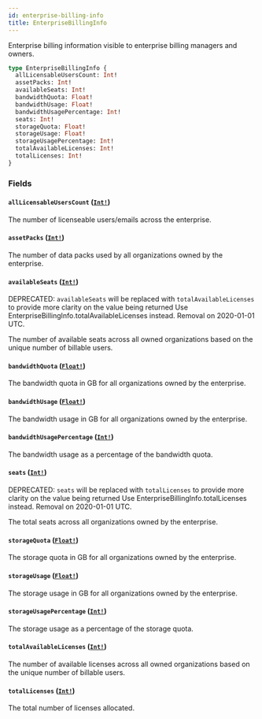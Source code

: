 ```yaml
---
id: enterprise-billing-info
title: EnterpriseBillingInfo
---
```


Enterprise billing information visible to enterprise billing managers and owners.

```graphql
type EnterpriseBillingInfo {
  allLicensableUsersCount: Int!
  assetPacks: Int!
  availableSeats: Int!
  bandwidthQuota: Float!
  bandwidthUsage: Float!
  bandwidthUsagePercentage: Int!
  seats: Int!
  storageQuota: Float!
  storageUsage: Float!
  storageUsagePercentage: Int!
  totalAvailableLicenses: Int!
  totalLicenses: Int!
}
```

### Fields

#### `allLicensableUsersCount` ([`Int!`](/docs/api/scalars/int))

The number of licenseable users/emails across the enterprise.

#### `assetPacks` ([`Int!`](/docs/api/scalars/int))

The number of data packs used by all organizations owned by the enterprise.

#### `availableSeats` ([`Int!`](/docs/api/scalars/int))

<span class="badge badge--warning">DEPRECATED: `availableSeats` will be replaced with `totalAvailableLicenses` to provide more clarity on the value being returned Use EnterpriseBillingInfo.totalAvailableLicenses instead. Removal on 2020-01-01 UTC.</span>

The number of available seats across all owned organizations based on the unique number of billable users.

#### `bandwidthQuota` ([`Float!`](/docs/api/scalars/float))

The bandwidth quota in GB for all organizations owned by the enterprise.

#### `bandwidthUsage` ([`Float!`](/docs/api/scalars/float))

The bandwidth usage in GB for all organizations owned by the enterprise.

#### `bandwidthUsagePercentage` ([`Int!`](/docs/api/scalars/int))

The bandwidth usage as a percentage of the bandwidth quota.

#### `seats` ([`Int!`](/docs/api/scalars/int))

<span class="badge badge--warning">DEPRECATED: `seats` will be replaced with `totalLicenses` to provide more clarity on the value being returned Use EnterpriseBillingInfo.totalLicenses instead. Removal on 2020-01-01 UTC.</span>

The total seats across all organizations owned by the enterprise.

#### `storageQuota` ([`Float!`](/docs/api/scalars/float))

The storage quota in GB for all organizations owned by the enterprise.

#### `storageUsage` ([`Float!`](/docs/api/scalars/float))

The storage usage in GB for all organizations owned by the enterprise.

#### `storageUsagePercentage` ([`Int!`](/docs/api/scalars/int))

The storage usage as a percentage of the storage quota.

#### `totalAvailableLicenses` ([`Int!`](/docs/api/scalars/int))

The number of available licenses across all owned organizations based on the unique number of billable users.

#### `totalLicenses` ([`Int!`](/docs/api/scalars/int))

The total number of licenses allocated.
